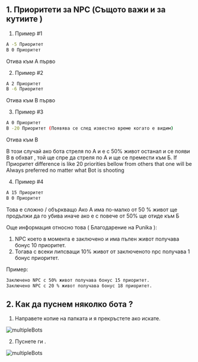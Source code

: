 ## 1. Приоритети за NPC (Същото важи и за кутиите )

1. Пример #1
```bash
A -5 Приоритет
B 0 Приоритет
```
Отива към A първо

2. Пример #2
```bash 
A 2 Приоритет
B -6 Приоритет
```
Отива към B първо

3. Пример #3
```bash 
A 0 Приоритет
B -20 Приоритет (Появява се след известно време когато е видим)
```
Отива към В
 
В този случай ако бота стреля по А и е с 50% живот останал и се появи В в обхват , той ще спре да стреля по А и ще се премести към Б.
If Приоритет difference is like 20 priorities bellow from others that one will be Always preferred no matter what Bot is shooting

4. Пример #4
```bash
A 15 Приоритет
B 0 Приоритет
```
Това е сложно / объркващо 
Ако А има по-малко от 50 % живот ще продължи да го убива иначе ако е с повече от 50% ще отиде към Б 

Още информация относно това ( Благодарение на Punika ):
1. NPC което в момента е заключено и има пълен живот получава бонус 10 приоритет.
2. Тогава с всеки липсващи 10% живот от заключеното npc получава 1 бонус приоритет.
 
Пример:
```bash
Заключено NPC с 50% живот получава бонус 15 приоритет.
Заключено NPC с 20 % живот получава бонус 18 приоритет.
```

## 2. Как да пуснем няколко бота ?

1. Направете копие на папката и я прекръстете ако искате.  

![multipleBots](public/multipleBots1.png)

2. Пуснете ги .

![multipleBots](public/multipleBots2.png)